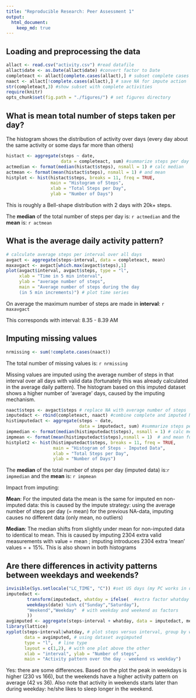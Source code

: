 ```yaml
---
title: "Reproducible Research: Peer Assessment 1"
output: 
  html_document:
    keep_md: true
---
```


## Loading and preprocessing the data
```r
allact <- read.csv("activity.csv") #read datafile
allact$date <- as.Date(allact$date) #convert factor to Date
completeact <- allact[complete.cases(allact),] # subset complete cases
naact <- allact[!complete.cases(allact),] # save NA for impute action
str(completeact,3) #show subset with complete activities
require(knitr)
opts_chunk$set(fig.path = "./figures/") # set figures directory
```

## What is mean total number of steps taken per day?
The histogram shows the distribution of activity over days 
(every day about the same activity or some days far more than others)
```r
histact <- aggregate(steps ~ date, 
                     data = completeact, sum) #summarize steps per day
actmedian <- format(median(histact$steps), nsmall = 1) # calc median
actmean <- format(mean(histact$steps), nsmall = 1) # and mean
histplot <- hist(histact$steps, breaks = 11, freq = TRUE, 
                 main = "Histogram of Steps", 
                 xlab = "Total Steps per Day", 
                 ylab = "Number of Days")
``` 

This is roughly a Bell-shape distribution with 2 days with 20k+ steps.

The **median** of the total number of steps per day is: `r actmedian`
and the **mean** is: `r actmean`


## What is the average daily activity pattern?
```r
# calculate average steps per interval over all days
avgact <- aggregate(steps~interval, data = completeact, mean) 
maxavgact <- avgact[which.max(avgact$steps),1]
plot(avgact$interval, avgact$steps, type = "l",
     xlab = "Time in 5 min interval",
     ylab = "average number of steps",
     main = "Average number of steps during the day
     (in 5 min increments)") # plot time series
```

On average the maximum number of steps are made in **interval**: `r maxavgact`

This corresponds with interval: 8.35 - 8.39 AM

## Imputing missing values
```r
nrmissing <- sum(!complete.cases(naact))
```
The total number of missing values is: `r nrmissing`

Missing values are imputed using the average number of steps in that interval over all days with valid data 
(fortunately this was already calculated in the average daily pattern). 
The histogram based on this imputed dataset shows a higher number of 'average' days, caused by the imputing mechanism.
```r
naact$steps <- avgact$steps # replace NA with average number of steps
imputedact <- rbind(completeact, naact) #combine complete and imputed NA
histimputedact <- aggregate(steps ~ date, 
                            data = imputedact, sum) #summarize steps per day
impmedian <- format(median(histimputedact$steps), nsmall = 1) # calc median
impmean <- format(mean(histimputedact$steps),nsmall = 1)  # and mean for imputed data
histplot2 <- hist(histimputedact$steps, breaks = 11, freq = TRUE, 
                  main = "Histogram of Steps - Imputed Data", 
                  xlab = "Total Steps per Day", 
                  ylab = "Number of Days")
```

The **median** of the total number of steps per day (imputed data) is:`r impmedian` and the **mean** is: `r impmean`

Impact from imputing:

**Mean**: For the imputed data the mean is the same for imputed en non-imputed data: this is caused by the impute strategy: using the average number of steps per day (= mean) for the previous NA-data, imputing causes no different data (only mean, no outliers)

**Median**: The median shifts from slightly under mean for non-imputed data to identical to mean. This is caused by imputing 2304 extra valid measurements with value = mean ; imputing introduces 2304 extra 'mean' values = + 15%.
This is also shown in both histograms

## Are there differences in activity patterns between weekdays and weekends?

```r
invisible(Sys.setlocale("LC_TIME", "C")) #set US days (my PC works in different enviroment)
imputedact <-
        transform(imputedact, whatday = ifelse(  #extra factor whatday
        weekdays(date) %in% c("Sunday","Saturday"),
        "Weekend","Weekday"  # with weekday and weekend as factors
        ))
avgimputed <- aggregate(steps~interval + whatday, data = imputedact, mean)
library(lattice)
xyplot(steps~interval|whatday, # plot steps versus interval, group by weekend
       data = avgimputed, # using dataset avgimputed
       type = "l",  # line type
       layout = c(1,2), # with one plot above the other
       xlab = "interval", ylab = "Number of steps",
       main = "Activity pattern over the day - weekend vs weekday")
```

Yes: there are some differences. Based on the plot the peak in weekdays is higher (230 vs 166), but the weekends have a higher activity pattern on average (42 vs 36). Also note that activity in weekends starts later than during weekday: he/she likes to sleep longer in the weekend.
